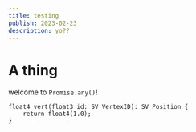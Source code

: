 ```yaml
---
title: testing
publish: 2023-02-23
description: yo??
---
```


# A thing

welcome to `Promise.any()`!

```hlsl
float4 vert(float3 id: SV_VertexID): SV_Position {
    return float4(1.0);
}
```

